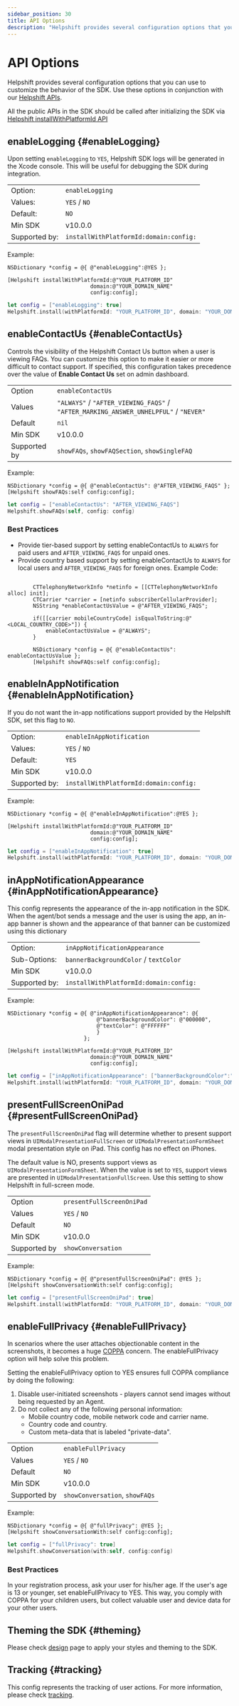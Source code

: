 ```yaml
---
sidebar_position: 30
title: API Options
description: "Helpshift provides several configuration options that you can use to customize the behavior of the SDK. Use these options in conjunction with our [Helpshift APIs](/sdkx_ios/support-tools/)."
---
```






# API Options

<Intro>

Helpshift provides several configuration options that you can use to customize the behavior of the SDK. Use these options in conjunction with our [Helpshift APIs](/sdkx_ios/support-tools/).


</Intro>


<Admonition type="info" title="Note">

All the public APIs in the SDK should be called after initializing the SDK via [Helpshift installWithPlatformId API](/sdkx_ios/getting-started#start-using)


</Admonition>


## enableLogging {#enableLogging}

Upon setting `enableLogging` to `YES`, Helpshift SDK logs will be generated in the Xcode console. This will be useful for debugging the SDK during integration.


<Tabs>

<TabItem value="Configuration details" label="Configuration details">



| | |
|--|--|
|Option:| <code>enableLogging</code>|
|Values:| <code>YES</code> / <code>NO</code>|
|Default:| <code>NO</code>|
|Min SDK| v10.0.0|
|Supported by:| <code>installWithPlatformId:domain:config:</code>|
Example:


<Tabs>

<TabItem value="Objective-C" label="Objective-C">

```
NSDictionary *config = @{ @"enableLogging":@YES };
                        
[Helpshift installWithPlatformId:@"YOUR_PLATFORM_ID" 
                          domain:@"YOUR_DOMAIN_NAME"
                          config:config];
```

</TabItem>
<TabItem value="Swift" label="Swift">

```swift
let config = ["enableLogging": true]
Helpshift.install(withPlatformId: "YOUR_PLATFORM_ID", domain: "YOUR_DOMAIN", config: config)
```

</TabItem>

</Tabs>



</TabItem>

</Tabs>


## enableContactUs {#enableContactUs}

Controls the visibility of the Helpshift Contact Us button when a user is viewing FAQs. You can customize this option to make it easier or more difficult to contact support. If specified, this configuration takes precedence over the value of **Enable Contact Us** set on admin dashboard.


<Tabs>

<TabItem value="Configuration details" label="Configuration details">



| | |
|--|--|
|Option| <code>enableContactUs</code>|
|Values| <code>"ALWAYS"</code> / <code>"AFTER_VIEWING_FAQS"</code> / <code>"AFTER_MARKING_ANSWER_UNHELPFUL"</code> / <code>"NEVER"</code>|
|Default| <code>nil</code>|
|Min SDK| v10.0.0|
|Supported by| <code>showFAQs</code>, <code>showFAQSection</code>, <code>showSingleFAQ</code>|

</TabItem>

</Tabs>


Example:

<Tabs>

<TabItem value="Objective-C" label="Objective-C">

```
NSDictionary *config = @{ @"enableContactUs": @"AFTER_VIEWING_FAQS" };
[Helpshift showFAQs:self config:config];
```

</TabItem>
<TabItem value="Swift" label="Swift">

```swift
let config = ["enableContactUs": "AFTER_VIEWING_FAQS"]
Helpshift.showFAQs(self, config: config)
```


</TabItem>

</Tabs>


### Best Practices

* Provide tier-based support by setting enableContactUs to `ALWAYS` for paid users and `AFTER_VIEWING_FAQS` for unpaid ones.
* Provide country based support by setting enableContactUs to `ALWAYS` for local users and `AFTER_VIEWING_FAQS` for foreign ones. Example Code:

    
```objc

        CTTelephonyNetworkInfo *netinfo = [[CTTelephonyNetworkInfo alloc] init];
        CTCarrier *carrier = [netinfo subscriberCellularProvider];
        NSString *enableContactUsValue = @"AFTER_VIEWING_FAQS";

        if([[carrier mobileCountryCode] isEqualToString:@"<LOCAL_COUNTRY_CODE>"]) {
            enableContactUsValue = @"ALWAYS";
        }

        NSDictionary *config = @{ @"enableContactUs": enableContactUsValue };
        [Helpshift showFAQs:self config:config];

```

## enableInAppNotification {#enableInAppNotification}

If you do not want the in-app notifications support provided by the Helpshift SDK, set this flag to `NO`.


<Tabs>

<TabItem value="Configuration details" label="Configuration details">



| | |
|--|--|
|Option:| <code>enableInAppNotification</code>|
|Values:| <code>YES</code> / <code>NO</code>|
|Default:| <code>YES</code>|
|Min SDK| v10.0.0|
|Supported by:| <code>installWithPlatformId:domain:config:</code>|
Example:

<Tabs>

<TabItem value="Objective-C" label="Objective-C">

```
NSDictionary *config = @{ @"enableInAppNotification":@YES };
                        
[Helpshift installWithPlatformId:@"YOUR_PLATFORM_ID" 
                          domain:@"YOUR_DOMAIN_NAME"
                          config:config];
```

</TabItem>
<TabItem value="Swift" label="Swift">

```swift
let config = ["enableInAppNotification": true]
Helpshift.install(withPlatformId: "YOUR_PLATFORM_ID", domain: "YOUR_DOMAIN", config: config)
```

</TabItem>

</Tabs>



</TabItem>

</Tabs>


## inAppNotificationAppearance {#inAppNotificationAppearance}

This config represents the appearance of the in-app notification in the SDK. When the agent/bot sends a message and the user is using the app, an in-app banner is shown and the appearance of that banner can be customized using this dictionary


<Tabs>

<TabItem value="Configuration details" label="Configuration details">



| | |
|--|--|
|Option:| <code>inAppNotificationAppearance</code>|
|Sub-Options:| <code>bannerBackgroundColor</code> / <code>textColor</code>|
|Min SDK| v10.0.0|
|Supported by:| <code>installWithPlatformId:domain:config:</code>|
Example:

<Tabs>

<TabItem value="Objective-C" label="Objective-C">

```
NSDictionary *config = @{ @"inAppNotificationAppearance": @{
                            @"bannerBackgroundColor": @"000000",
                            @"textColor": @"FFFFFF"
                            } 
                        };
                        
[Helpshift installWithPlatformId:@"YOUR_PLATFORM_ID" 
                          domain:@"YOUR_DOMAIN_NAME"
                          config:config];
```

</TabItem>
<TabItem value="Swift" label="Swift">

```swift
let config = ["inAppNotificationAppearance": ["bannerBackgroundColor":"000000", "textColor":"FFFFFF"]]
Helpshift.install(withPlatformId: "YOUR_PLATFORM_ID", domain: "YOUR_DOMAIN", config: config)
```

</TabItem>

</Tabs>



</TabItem>

</Tabs>


## presentFullScreenOniPad {#presentFullScreenOniPad}

The `presentFullScreenOniPad` flag will determine whether to present support views in `UIModalPresentationFullScreen` or `UIModalPresentationFormSheet` modal presentation style on iPad. This config has no effect on iPhones.

The default value is NO, presents support views as `UIModalPresentationFormSheet`. When the value is set to `YES`, support views are presented in `UIModalPresentationFullScreen`. Use this setting to show Helpshift in full-screen mode.


<Tabs>

<TabItem value="Configuration details" label="Configuration details">



| | |
|--|--|
|Option| <code>presentFullScreenOniPad</code>|
|Values| <code>YES</code> / <code>NO</code>|
|Default| <code>NO</code>|
|Min SDK| v10.0.0|
|Supported by| <code>showConversation</code>|
Example:

<Tabs>

<TabItem value="Objective-C" label="Objective-C">

```
NSDictionary *config = @{ @"presentFullScreenOniPad": @YES };
[Helpshift showConversationWith:self config:config];
```

</TabItem>
<TabItem value="Swift" label="Swift">

```swift
let config = ["presentFullScreenOniPad": true]
Helpshift.install(withPlatformId: "YOUR_PLATFORM_ID", domain: "YOUR_DOMAIN", config: config)
```

</TabItem>

</Tabs>



</TabItem>

</Tabs>


## enableFullPrivacy {#enableFullPrivacy}

In scenarios where the user attaches objectionable content in the screenshots, it becomes a huge [COPPA](http://www.coppa.org/) concern. The enableFullPrivacy option will help solve this problem.

Setting the enableFullPrivacy option to YES ensures full COPPA compliance by doing the following:

1. Disable user-initiated screenshots - players cannot send images without being requested by an Agent.
2. Do not collect any of the following personal information:
    * Mobile country code, mobile network code and carrier name.
    * Country code and country.
    * Custom meta-data that is labeled "private-data".



<Tabs>

<TabItem value="Configuration details" label="Configuration details">



| | |
|--|--|
|Option| <code>enableFullPrivacy</code>|
|Values| <code>YES</code> / <code>NO</code>|
|Default| <code>NO</code>|
|Min SDK| v10.0.0|
|Supported by| <code>showConversation</code>, <code>showFAQs</code>|
Example:

<Tabs>

<TabItem value="Objective-C" label="Objective-C">

```
NSDictionary *config = @{ @"fullPrivacy": @YES };
[Helpshift showConversationWith:self config:config]; 
```

</TabItem>
<TabItem value="Swift" label="Swift">

```swift
let config = ["fullPrivacy": true]
Helpshift.showConversation(with:self, config:config)
```

</TabItem>

</Tabs>



</TabItem>

</Tabs>


### Best Practices
In your registration process, ask your user for his/her age. If the user's age is 13 or younger, set enableFullPrivacy to YES. This way, you comply with COPPA for your children users, but collect valuable user and device data for your other users.

## Theming the SDK {#theming}

Please check [design](/sdkx_ios/design) page to apply your styles and theming to the SDK.

## Tracking {#tracking}

This config represents the tracking of user actions. For more information, please check [tracking](/sdkx_ios/tracking).